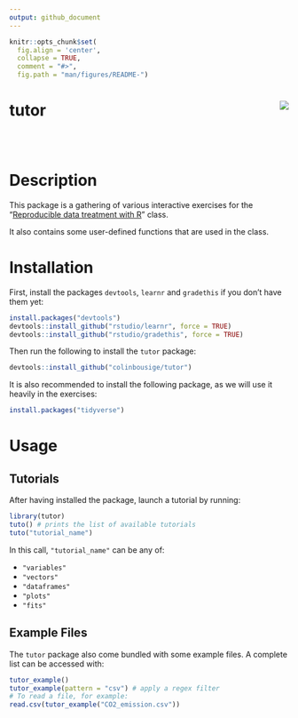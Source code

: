 ```yaml
---
output: github_document
---
```


```r
knitr::opts_chunk$set(
  fig.align = 'center',
  collapse = TRUE,
  comment = "#>",
  fig.path = "man/figures/README-")
```

# tutor <img src="man/figures/logo.png" align="right" />

<br>
<br>

# Description

This package is a gathering of various interactive exercises for the "[Reproducible data treatment with R](https://colinbousige.github.io/Rclass/)" class.

It also contains some user-defined functions that are used in the class.

# Installation

First, install the packages `devtools`, `learnr` and `gradethis` if you don't have them yet:

```r
install.packages("devtools")
devtools::install_github("rstudio/learnr", force = TRUE)
devtools::install_github("rstudio/gradethis", force = TRUE)
```

Then run the following to install the `tutor` package:

```r
devtools::install_github("colinbousige/tutor")
```

It is also recommended to install the following package, as we will use it heavily in the exercises:

```r
install.packages("tidyverse")
```

# Usage

## Tutorials

After having installed the package, launch a tutorial by running:

```r
library(tutor)
tuto() # prints the list of available tutorials
tuto("tutorial_name")
```

In this call, `"tutorial_name"` can be any of:

- `"variables"`
- `"vectors"`
- `"dataframes"`
- `"plots"`
- `"fits"`

## Example Files

The `tutor` package also come bundled with some example files. A complete list can be accessed with:

```r
tutor_example()
tutor_example(pattern = "csv") # apply a regex filter
# To read a file, for example:
read.csv(tutor_example("CO2_emission.csv"))
```
